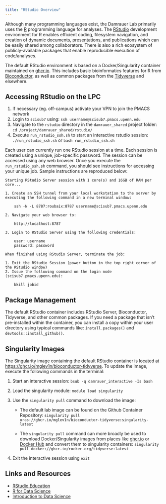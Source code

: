 ```yaml
---
title: "RStudio Overview"
---
```


Although many programming languages exist, the Damrauer Lab primarily uses the [R](https://www.r-project.org/foundation/) programming language for analyses. The [RStudio](https://www.rstudio.com/) development environment for R enables efficient coding, filesystem navigation, and creation of dynamic documents, presentations, and publications which can be easily shared among collaborators. There is also a rich ecosystem of publicly-available packages that enable reproducible execution of code/analyses.

The default RStudio environment is based on a Docker/Singularity container maintained on [ghcr.io](https://github.com/mglev1n/bioconductor-tidyverse/pkgs/container/bioconductor-tidyverse). This includes basic bioinformatics features for R from [Bioconductor](https://www.bioconductor.org/), as well as common packages from the [Tidyverse](https://www.tidyverse.org/) and elsewhere.  

## Accessing RStudio on the LPC
1. If necessary (eg. off-campus) activate your VPN to join the PMACS network
1. Login to `scisub7` using: `ssh username@scisub7.pmacs.upenn.edu`
1. Navigate to the `rstudio` directory in the `damrauer_shared` project folder: `cd /project/damrauer_shared/rstudio/`
1. Execute `run_rstudio_ssh.sh` to start an interactive rstudio session: `./run_rstudio_ssh.sh` or `bash run_rstudio_ssh.sh`

Each user can currently run one RStudio session at a time. Each session is created using a unique, job-specific password. The session can be accessed using any web browser. Once you execute the `run_rstudio_ssh.sh` command, you should see instructions for accessing your unique job. Sample instructions are reproduced below:
      
```
Starting RStudio Server session with 1 core(s) and 16GB of RAM per core...

1. Create an SSH tunnel from your local workstation to the server by executing the following command in a new terminal window:

    ssh -N -L 8787:roubaix:8787 username@scisub7.pmacs.upenn.edu 

2. Navigate your web browser to:

    http://localhost:8787 

3. Login to RStudio Server using the following credentials:

    user: username 
    password: password 

When finished using RStudio Server, terminate the job:

1. Exit the RStudio Session (power button in the top right corner of the RStudio window)
2. Issue the following command on the login node (scisub7.pmacs.upenn.edu):

    bkill jobid
```

## Package Management
The default RStudio container includes RStudio Server, Bioconductor, Tidyverse, and other common packages. If you need a package that isn't pre-installed within the container, you can install a copy within your user directory using typical commands like: `install.packages()` and `devtools::install_github()`.

## Singularity Images
The Singularity image containing the default RStudio container is located at [https://ghcr.io/mglev1n/bioconductor-tidyverse](https://ghcr.io/mglev1n/bioconductor-tidyverse). To update the image, execute the following commands in the terminal:

1. Start an interactive session: `bsub -q damrauer_interactive -Is bash`


1. Load the singularity module: `module load singularity`

1. Use the `singularity pull` command to download the image: 

    + The default lab image can be found on the Github Container Repository: `singularity pull oras://ghcr.io/mglev1n/bioconductor-tidyverse:singularity-latest`

    + The `singularity pull` command can more broadly be used to download Docker/Singularity images from places like [ghcr.io](ghcr.io) or [Docker Hub](https://hub.docker.com/) and convert them to singularity containers: `singularity pull docker://ghcr.io/rocker-org/tidyverse:latest`

1. Exit the interactive session using `exit`


## Links and Resources

- [RStudio Education](https://education.rstudio.com/learn/beginner/)
- [R for Data Science](https://r4ds.had.co.nz/)
- [Introduction to Data Science](https://rafalab.github.io/dsbook/)


